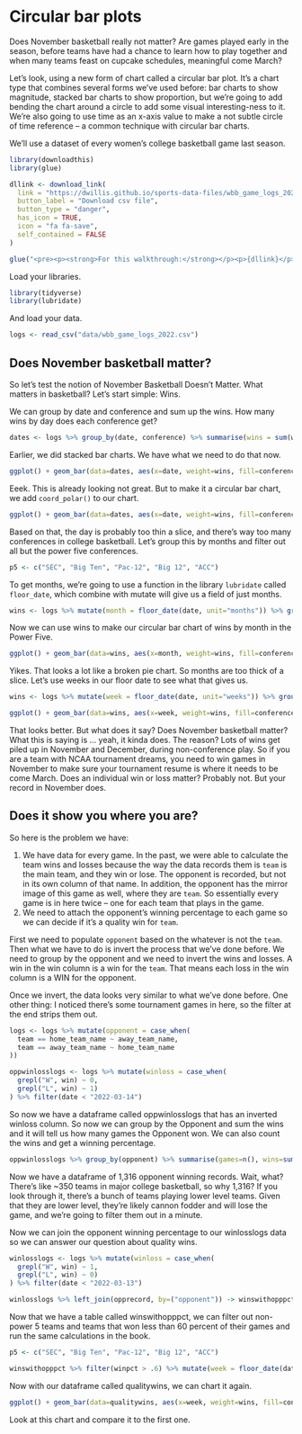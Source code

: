# Circular bar plots

Does November basketball really not matter? Are games played early in the season, before teams have had a chance to learn how to play together and when many teams feast on cupcake schedules, meaningful come March?

Let's look, using a new form of chart called a circular bar plot. It's a chart type that combines several forms we've used before: bar charts to show magnitude, stacked bar charts to show proportion, but we're going to add bending the chart around a circle to add some visual interesting-ness to it. We're also going to use time as an x-axis value to make a not subtle circle of time reference -- a common technique with circular bar charts.

We'll use a dataset of every women's college basketball game last season.

```r
library(downloadthis)
library(glue)

dllink <- download_link(
  link = "https://dwillis.github.io/sports-data-files/wbb_game_logs_2022.csv",
  button_label = "Download csv file",
  button_type = "danger",
  has_icon = TRUE,
  icon = "fa fa-save",
  self_contained = FALSE
)

glue("<pre><p><strong>For this walkthrough:</strong></p><p>{dllink}</p></pre>")

```

Load your libraries.

```r
library(tidyverse)
library(lubridate)
```

And load your data.

```r
logs <- read_csv("data/wbb_game_logs_2022.csv")
```

## Does November basketball matter?

So let's test the notion of November Basketball Doesn't Matter. What matters in basketball? Let's start simple: Wins.

We can group by date and conference and sum up the wins. How many wins by day does each conference get?

```r
dates <- logs %>% group_by(date, conference) %>% summarise(wins = sum(win))
```

Earlier, we did stacked bar charts. We have what we need to do that now.

```r
ggplot() + geom_bar(data=dates, aes(x=date, weight=wins, fill=conference)) + theme_minimal()
```

Eeek. This is already looking not great. But to make it a circular bar chart, we add `coord_polar()` to our chart.

```r
ggplot() + geom_bar(data=dates, aes(x=date, weight=wins, fill=conference)) + theme_minimal() + coord_polar()
```

Based on that, the day is probably too thin a slice, and there's way too many conferences in college basketball. Let's group this by months and filter out all but the power five conferences.

```r
p5 <- c("SEC", "Big Ten", "Pac-12", "Big 12", "ACC")
```

To get months, we're going to use a function in the library `lubridate` called `floor_date`, which combine with mutate will give us a field of just months.

```r
wins <- logs %>% mutate(month = floor_date(date, unit="months")) %>% group_by(month, conference) %>% summarise(wins=sum(win)) %>% filter(conference %in% p5) 
```

Now we can use wins to make our circular bar chart of wins by month in the Power Five.

```r
ggplot() + geom_bar(data=wins, aes(x=month, weight=wins, fill=conference)) + theme_minimal() + coord_polar()
```

Yikes. That looks a lot like a broken pie chart. So months are too thick of a slice. Let's use weeks in our floor date to see what that gives us.

```r
wins <- logs %>% mutate(week = floor_date(date, unit="weeks")) %>% group_by(week, conference) %>% summarise(wins=sum(win)) %>% filter(conference %in% p5) 
```

```r
ggplot() + geom_bar(data=wins, aes(x=week, weight=wins, fill=conference)) + theme_minimal() + coord_polar()
```

That looks better. But what does it say? Does November basketball matter? What this is saying is ... yeah, it kinda does. The reason? Lots of wins get piled up in November and December, during non-conference play. So if you are a team with NCAA tournament dreams, you need to win games in November to make sure your tournament resume is where it needs to be come March. Does an individual win or loss matter? Probably not. But your record in November does.

## Does it show you where you are?

So here is the problem we have:

1.  We have data for every game. In the past, we were able to calculate the team wins and losses because the way the data records them is `team` is the main team, and they win or lose. The opponent is recorded, but not in its own column of that name. In addition, the opponent has the mirror image of this game as well, where they are `team`. So essentially every game is in here twice -- one for each team that plays in the game.
2.  We need to attach the opponent's winning percentage to each game so we can decide if it's a quality win for `team`.

First we need to populate `opponent` based on the whatever is not the `team`. Then what we have to do is invert the process that we've done before. We need to group by the opponent and we need to invert the wins and losses. A win in the win column is a win for the `team`. That means each loss in the win column is a WIN for the opponent.

Once we invert, the data looks very similar to what we've done before. One other thing: I noticed there's some tournament games in here, so the filter at the end strips them out.

```r
logs <- logs %>% mutate(opponent = case_when(
  team == home_team_name ~ away_team_name,
  team == away_team_name ~ home_team_name
))

oppwinlosslogs <- logs %>% mutate(winloss = case_when(
  grepl("W", win) ~ 0, 
  grepl("L", win) ~ 1)
) %>% filter(date < "2022-03-14")
```

So now we have a dataframe called oppwinlosslogs that has an inverted winloss column. So now we can group by the Opponent and sum the wins and it will tell us how many games the Opponent won. We can also count the wins and get a winning percentage.

```r
oppwinlosslogs %>% group_by(opponent) %>% summarise(games=n(), wins=sum(win)) %>% mutate(winpct = wins/games) -> opprecord
```

Now we have a dataframe of 1,316 opponent winning records. Wait, what? There's like \~350 teams in major college basketball, so why 1,316? If you look through it, there's a bunch of teams playing lower level teams. Given that they are lower level, they're likely cannon fodder and will lose the game, and we're going to filter them out in a minute.

Now we can join the opponent winning percentage to our winlosslogs data so we can answer our question about quality wins.

```r
winlosslogs <- logs %>% mutate(winloss = case_when(
  grepl("W", win) ~ 1, 
  grepl("L", win) ~ 0)
) %>% filter(date < "2022-03-13")
```

```r
winlosslogs %>% left_join(opprecord, by=("opponent")) -> winswithopppct
```

Now that we have a table called winswithopppct, we can filter out non-power 5 teams and teams that won less than 60 percent of their games and run the same calculations in the book.

```r
p5 <- c("SEC", "Big Ten", "Pac-12", "Big 12", "ACC")
```

```r
winswithopppct %>% filter(winpct > .6) %>% mutate(week = floor_date(date, unit="weeks")) %>% group_by(week, conference) %>% summarise(wins=sum(win)) %>% filter(conference %in% p5) -> qualitywins
```

Now with our dataframe called qualitywins, we can chart it again.

```r
ggplot() + geom_bar(data=qualitywins, aes(x=week, weight=wins, fill=conference)) + theme_minimal() + coord_polar()
```

Look at this chart and compare it to the first one.
